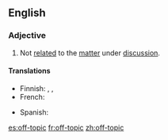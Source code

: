 ==English==

===Adjective===
{{en-adj|pos=[[off]]-[[topic]]}}

# Not [[related]] to the [[matter]] under [[discussion]].

====Translations====
{{trans-top|not related to the matter being discussed}}
* Finnish: {{t|fi|asiaan kuulumaton}}, {{t|fi|epäasiallinen}}, {{t|fi|asiaton}}
* French: {{t|fr|hors-sujet|m}}
{{trans-mid}}
* Spanish: {{t|es|fuera de tema}}
{{trans-bottom}}

[[es:off-topic]]
[[fr:off-topic]]
[[zh:off-topic]]